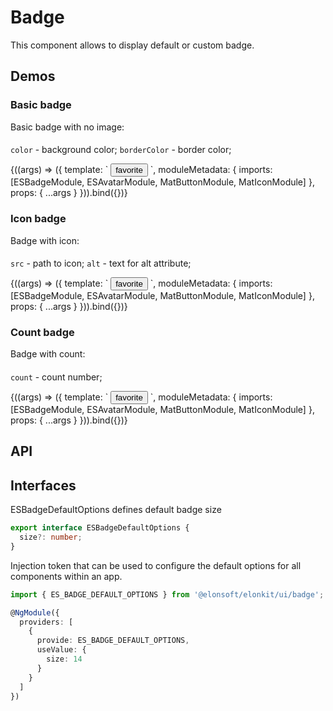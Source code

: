 




<Meta title='UI/Badge' />

# Badge

This component allows to display default or custom badge.

## Demos

####

####

### Basic badge

Basic badge with no image:

####

`color` - background color;
`borderColor` - border color;

<Canvas source={BADGE_STORY_BASIC_SOURCE}>
  <Story
    name='Basic'
    args={{
      size: 14,
      color: '',
      borderColor: ''
    }}
    argTypes={{
      size: {
        control: 'number'
      }
    }}
  >
    {((args) => ({
      template: `
        <es-badge [size]="size" [color]="color" [borderColor]="borderColor">
          <es-avatar></es-avatar>
        </es-badge>
        <es-badge [size]="size" [color]="color" [borderColor]="borderColor">
          <button type="button" color="primary" mat-icon-button>
            <mat-icon>favorite</mat-icon>
          </button>
        </es-badge>
      `,
      moduleMetadata: {
        imports: [ESBadgeModule, ESAvatarModule, MatButtonModule, MatIconModule]
      },
      props: {
        ...args
      }
    })).bind({})}
  </Story>
</Canvas>

####

####

### Icon badge

Badge with icon:

####

`src` - path to icon;
`alt` - text for alt attribute;

<Canvas source={BADGE_STORY_ICON_SOURCE}>
  <Story
    name='Icon'
    args={{
      size: 14,
      src: '/icons/avatar/star.svg',
      alt: 'icon',
      borderColor: ''
    }}
    argTypes={{
      size: {
        control: 'number'
      }
    }}
  >
    {((args) => ({
      template: `
        <es-badge [size]="size" [src]="src" [alt]="alt" [borderColor]="borderColor">
          <es-avatar></es-avatar>
        </es-badge>
        <es-badge [size]="size" [src]="src" [alt]="alt" [borderColor]="borderColor">
          <button type="button" color="primary" mat-icon-button>
            <mat-icon>favorite</mat-icon>
          </button>
        </es-badge>
      `,
      moduleMetadata: {
        imports: [ESBadgeModule, ESAvatarModule, MatButtonModule, MatIconModule]
      },
      props: {
        ...args
      }
    })).bind({})}
  </Story>
</Canvas>

####

####

### Count badge

Badge with count:

####

`count` - count number;

<Canvas source={BADGE_STORY_BASIC_SOURCE}>
  <Story
    name='Count'
    args={{
      size: 16,
      color: '',
      borderColor: '',
      count: 1
    }}
    argTypes={{
      size: {
        control: 'number'
      },
      count: {
        control: 'number'
      }
    }}
  >
    {((args) => ({
      template: `
        <es-badge [size]="size" [color]="color" [borderColor]="borderColor" [count]="count">
          <es-avatar></es-avatar>
        </es-badge>
        <es-badge [size]="size" [color]="color" [borderColor]="borderColor" [count]="count">
          <button type="button" color="primary" mat-icon-button>
            <mat-icon>favorite</mat-icon>
          </button>
        </es-badge>
      `,
      moduleMetadata: {
        imports: [ESBadgeModule, ESAvatarModule, MatButtonModule, MatIconModule]
      },
      props: {
        ...args
      }
    })).bind({})}
  </Story>
</Canvas>

## API

<ArgsTable of={ESBadgeComponent} />

## Interfaces

ESBadgeDefaultOptions defines default badge size

```ts
export interface ESBadgeDefaultOptions {
  size?: number;
}
```

Injection token that can be used to configure the default options for all components within an app.

```ts
import { ES_BADGE_DEFAULT_OPTIONS } from '@elonsoft/elonkit/ui/badge';

@NgModule({
  providers: [
    {
      provide: ES_BADGE_DEFAULT_OPTIONS,
      useValue: {
        size: 14
      }
    }
  ]
})
```
